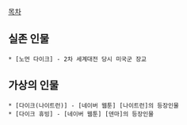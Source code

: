 [[목차]]

== 실존 인물 ==
 * [노먼 다이크] - 2차 세계대전 당시 미국군 장교

== 가상의 인물 ==
 * [다이크(나이트런)] - [네이버 웹툰] [나이트런]의 등장인물
 * [다이크 휴빙] - [네이버 웹툰] [덴마]의 등장인물


